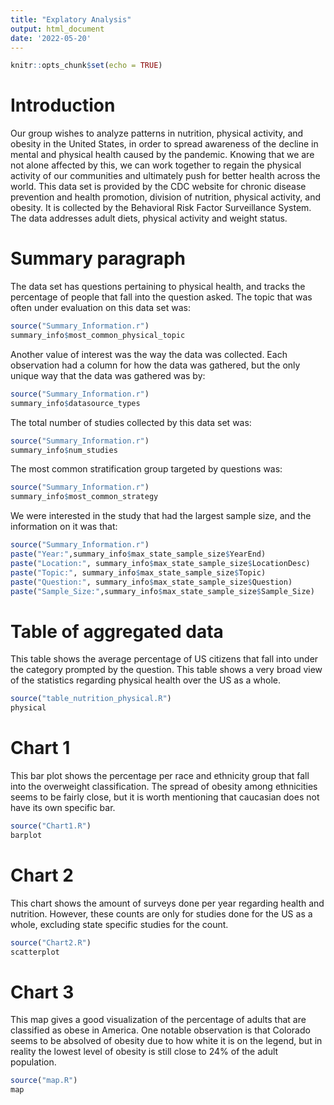 ```yaml
---
title: "Explatory Analysis"
output: html_document
date: '2022-05-20'
---
```


```r
knitr::opts_chunk$set(echo = TRUE)
```

# Introduction

Our group wishes to analyze  patterns in nutrition, physical activity, and obesity in the United States, in order to spread awareness of the decline in mental and physical health caused by the pandemic. Knowing that we are not alone affected by this, we can work together to regain the physical activity of our communities and ultimately push for better health across the world. This data set is provided by the CDC website for chronic disease prevention and health promotion, division of nutrition, physical activity, and obesity. It is collected by the Behavioral Risk Factor Surveillance System. The data addresses adult diets, physical activity and weight status.

# Summary paragraph

The data set has questions pertaining to physical health, and tracks the percentage of people that fall into the question asked. The topic that was often under evaluation on this data set was:
```r
source("Summary_Information.r")
summary_info$most_common_physical_topic
```
Another value of interest was the way the data was collected. Each observation had a column for how the data was gathered, but the only unique way that the data was gathered was by:
```r
source("Summary_Information.r")
summary_info$datasource_types
```
The total number of studies collected by this data set was:
```r
source("Summary_Information.r")
summary_info$num_studies
```
The most common stratification group targeted by questions was:
```r
source("Summary_Information.r")
summary_info$most_common_strategy
```
We were interested in the study that had the largest sample size, and the information on it was that:
```r
source("Summary_Information.r")
paste("Year:",summary_info$max_state_sample_size$YearEnd)
paste("Location:", summary_info$max_state_sample_size$LocationDesc)
paste("Topic:", summary_info$max_state_sample_size$Topic)
paste("Question:", summary_info$max_state_sample_size$Question)
paste("Sample_Size:",summary_info$max_state_sample_size$Sample_Size)
```
# Table of aggregated data

This table shows the average percentage of US citizens that fall into under the category prompted by the question. This table shows a very broad view of the statistics regarding physical health over the US as a whole.

```r
source("table_nutrition_physical.R")
physical
```

# Chart 1

This bar plot shows the percentage per race and ethnicity group that fall into the overweight classification. The spread of obesity among ethnicities seems to be fairly close, but it is worth mentioning that caucasian does not have its own specific bar.

```r
source("Chart1.R")
barplot
```

# Chart 2

This chart shows the amount of surveys done per year regarding health and nutrition. However, these counts are only for studies done for the US as a whole, excluding state specific studies for the count.

```r
source("Chart2.R")
scatterplot
```

# Chart 3

This map gives a good visualization of the percentage of adults that are classified as obese in America. 
One notable observation is that Colorado seems to be absolved of obesity due to how white it is on the legend, but in reality the lowest level of obesity is still close to 24% of the adult population.

```r
source("map.R")
map
```
